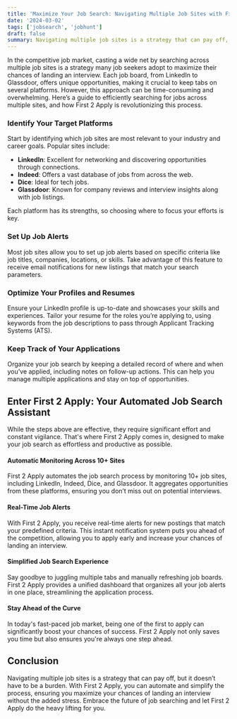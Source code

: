 ```yaml
---
title: 'Maximize Your Job Search: Navigating Multiple Job Sites with First 2 Apply'
date: '2024-03-02'
tags: ['jobsearch', 'jobhunt']
draft: false
summary: Navigating multiple job sites is a strategy that can pay off, but it doesn’t have to be a burden. With First 2 Apply, you can automate and simplify the process, ensuring you maximize your chances of landing an interview without the added stress. Embrace the future of job searching and let First 2 Apply do the heavy lifting for you.
---
```


In the competitive job market, casting a wide net by searching across multiple job sites is a strategy many job seekers adopt to maximize their chances of landing an interview. Each job board, from LinkedIn to Glassdoor, offers unique opportunities, making it crucial to keep tabs on several platforms. However, this approach can be time-consuming and overwhelming. Here’s a guide to efficiently searching for jobs across multiple sites, and how First 2 Apply is revolutionizing this process.

### Identify Your Target Platforms

Start by identifying which job sites are most relevant to your industry and career goals. Popular sites include:
- **LinkedIn**: Excellent for networking and discovering opportunities through connections.
- **Indeed**: Offers a vast database of jobs from across the web.
- **Dice**: Ideal for tech jobs.
- **Glassdoor**: Known for company reviews and interview insights along with job listings.

Each platform has its strengths, so choosing where to focus your efforts is key.

### Set Up Job Alerts
Most job sites allow you to set up job alerts based on specific criteria like job titles, companies, locations, or skills. Take advantage of this feature to receive email notifications for new listings that match your search parameters.

### Optimize Your Profiles and Resumes
Ensure your LinkedIn profile is up-to-date and showcases your skills and experiences. Tailor your resume for the roles you’re applying to, using keywords from the job descriptions to pass through Applicant Tracking Systems (ATS).

### Keep Track of Your Applications
Organize your job search by keeping a detailed record of where and when you’ve applied, including notes on follow-up actions. This can help you manage multiple applications and stay on top of opportunities.

## Enter First 2 Apply: Your Automated Job Search Assistant
While the steps above are effective, they require significant effort and constant vigilance. That's where First 2 Apply comes in, designed to make your job search as effortless and productive as possible.

#### Automatic Monitoring Across 10+ Sites

First 2 Apply automates the job search process by monitoring 10+ job sites, including LinkedIn, Indeed, Dice, and Glassdoor. It aggregates opportunities from these platforms, ensuring you don’t miss out on potential interviews.

#### Real-Time Job Alerts

With First 2 Apply, you receive real-time alerts for new postings that match your predefined criteria. This instant notification system puts you ahead of the competition, allowing you to apply early and increase your chances of landing an interview.

#### Simplified Job Search Experience

Say goodbye to juggling multiple tabs and manually refreshing job boards. First 2 Apply provides a unified dashboard that organizes all your job alerts in one place, streamlining the application process.

#### Stay Ahead of the Curve

In today's fast-paced job market, being one of the first to apply can significantly boost your chances of success. First 2 Apply not only saves you time but also ensures you're always one step ahead.

## Conclusion
Navigating multiple job sites is a strategy that can pay off, but it doesn’t have to be a burden. With First 2 Apply, you can automate and simplify the process, ensuring you maximize your chances of landing an interview without the added stress. Embrace the future of job searching and let First 2 Apply do the heavy lifting for you.